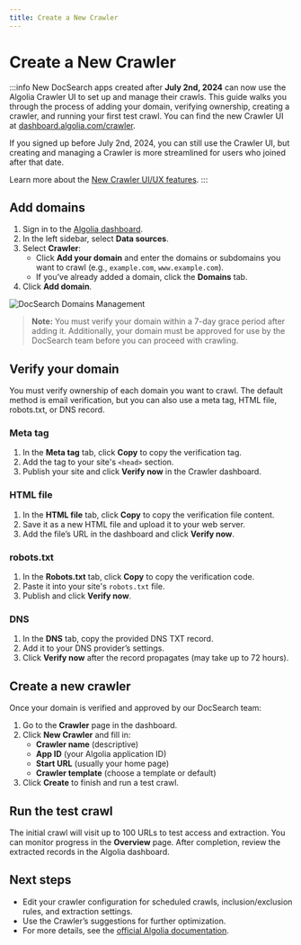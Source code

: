 ```yaml
---
title: Create a New Crawler
---
```



# Create a New Crawler

:::info
New DocSearch apps created after **July 2nd, 2024** can now use the Algolia Crawler UI to set up and manage their crawls. This guide walks you through the process of adding your domain, verifying ownership, creating a crawler, and running your first test crawl. You can find the new Crawler UI at [dashboard.algolia.com/crawler](https://dashboard.algolia.com/crawler).

If you signed up before July 2nd, 2024, you can still use the Crawler UI, but creating and managing a Crawler is more streamlined for users who joined after that date.

Learn more about the [New Crawler UI/UX features](./crawler-configuration-visual).
:::

## Add domains

1. Sign in to the [Algolia dashboard](https://dashboard.algolia.com/crawler).
2. In the left sidebar, select **Data sources**.
3. Select **Crawler**:
   - Click **Add your domain** and enter the domains or subdomains you want to crawl (e.g., `example.com`, `www.example.com`).
   - If you’ve already added a domain, click the **Domains** tab.
4. Click **Add domain**.

<div className="uil-ta-center">
  <img
    src={useBaseUrl('img/assets/docsearch-domains.png')}
    alt="DocSearch Domains Management"
  />
</div>

> **Note:** You must verify your domain within a 7-day grace period after adding it. Additionally, your domain must be approved for use by the DocSearch team before you can proceed with crawling.

## Verify your domain

You must verify ownership of each domain you want to crawl. The default method is email verification, but you can also use a meta tag, HTML file, robots.txt, or DNS record.

### Meta tag
1. In the **Meta tag** tab, click **Copy** to copy the verification tag.
2. Add the tag to your site's `<head>` section.
3. Publish your site and click **Verify now** in the Crawler dashboard.

### HTML file
1. In the **HTML file** tab, click **Copy** to copy the verification file content.
2. Save it as a new HTML file and upload it to your web server.
3. Add the file’s URL in the dashboard and click **Verify now**.

### robots.txt
1. In the **Robots.txt** tab, click **Copy** to copy the verification code.
2. Paste it into your site's `robots.txt` file.
3. Publish and click **Verify now**.

### DNS
1. In the **DNS** tab, copy the provided DNS TXT record.
2. Add it to your DNS provider’s settings.
3. Click **Verify now** after the record propagates (may take up to 72 hours).

## Create a new crawler

Once your domain is verified and approved by our DocSearch team:
1. Go to the **Crawler** page in the dashboard.
2. Click **New Crawler** and fill in:
   - **Crawler name** (descriptive)
   - **App ID** (your Algolia application ID)
   - **Start URL** (usually your home page)
   - **Crawler template** (choose a template or default)
3. Click **Create** to finish and run a test crawl.

## Run the test crawl

The initial crawl will visit up to 100 URLs to test access and extraction. You can monitor progress in the **Overview** page. After completion, review the extracted records in the Algolia dashboard.

## Next steps

- Edit your crawler configuration for scheduled crawls, inclusion/exclusion rules, and extraction settings.
- Use the Crawler’s suggestions for further optimization.
- For more details, see the [official Algolia documentation](https://www.algolia.com/doc/tools/crawler/getting-started/create-crawler/). 